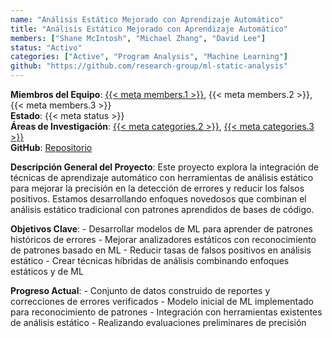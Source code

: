 ```yaml
---
name: "Análisis Estático Mejorado con Aprendizaje Automático"
title: "Análisis Estático Mejorado con Aprendizaje Automático"
members: ["Shane McIntosh", "Michael Zhang", "David Lee"]
status: "Activo"
categories: ["Active", "Program Analysis", "Machine Learning"]
github: "https://github.com/research-group/ml-static-analysis"
---
```

**Miembros del Equipo**: [{{< meta members.1 >}}](../members/current/shanemcintosh.qmd), {{< meta members.2 >}}, {{< meta members.3 >}}  
**Estado**: {{< meta status >}}  
**Áreas de Investigación**: [{{< meta categories.2 >}}](../projects.qmd#category=Program+Analysis), [{{< meta categories.3 >}}](../projects.qmd#category=Machine+Learning)  
**GitHub**: [Repositorio]({{< meta github >}})

**Descripción General del Proyecto**: 
Este proyecto explora la integración de técnicas de aprendizaje automático con herramientas de análisis estático para mejorar la precisión en la detección de errores y reducir los falsos positivos. Estamos desarrollando enfoques novedosos que combinan el análisis estático tradicional con patrones aprendidos de bases de código.

**Objetivos Clave**:
- Desarrollar modelos de ML para aprender de patrones históricos de errores
- Mejorar analizadores estáticos con reconocimiento de patrones basado en ML
- Reducir tasas de falsos positivos en análisis estático
- Crear técnicas híbridas de análisis combinando enfoques estáticos y de ML

**Progreso Actual**:
- Conjunto de datos construido de reportes y correcciones de errores verificados
- Modelo inicial de ML implementado para reconocimiento de patrones
- Integración con herramientas existentes de análisis estático
- Realizando evaluaciones preliminares de precisión

